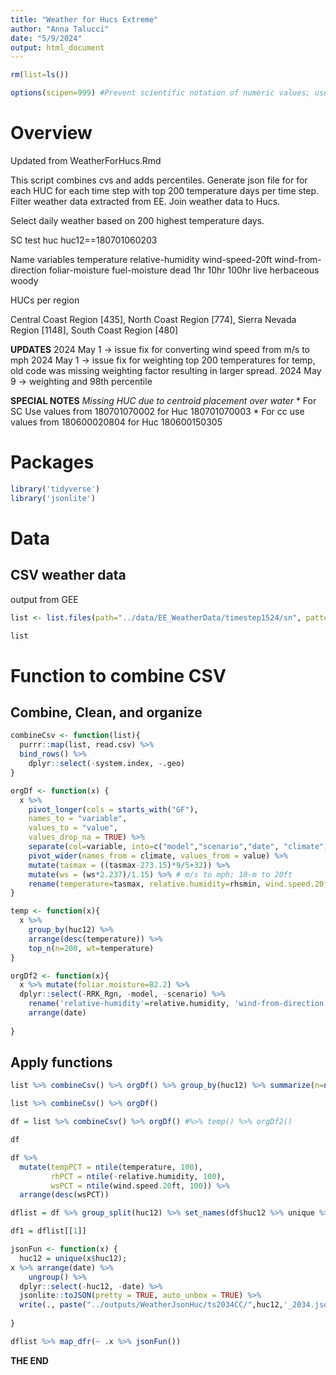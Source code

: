 ```yaml
---
title: "Weather for Hucs Extreme"
author: "Anna Talucci"
date: "5/9/2024"
output: html_document
---
```


```r
rm(list=ls())
```

```r
options(scipen=999) #Prevent scientific notation of numeric values; use =0 to reset
```

# Overview
Updated from WeatherForHucs.Rmd

This script combines cvs and adds percentiles.
Generate json file for for each HUC for each time step with top 200 temperature days per time step.
Filter weather data extracted from EE. Join weather data to Hucs. 

Select daily weather based on 200 highest temperature days.

SC test huc huc12==180701060203

Name variables
temperature
relative-humidity
wind-speed-20ft
wind-from-direction
foliar-moisture
fuel-moisture
dead
1hr
10hr
100hr
live
herbaceous
woody


HUCs per region

Central Coast Region [435], 
North Coast Region [774], 
Sierra Nevada Region [1148], 
South Coast Region [480]

**UPDATES**
2024 May 1 -> issue fix for converting wind speed from m/s to mph
2024 May 1 -> issue fix for weighting top 200 temperatures for temp, old code was missing weighting factor resulting in larger spread.
2024 May 9 -> weighting and 98th percentile

**SPECIAL NOTES**
*Missing HUC due to centroid placement over water*
* For SC Use values from 180701070002 for Huc 180701070003
* For cc use values from 180600020804 for Huc 180600150305

# Packages
```r
library('tidyverse')
library('jsonlite')
```

# Data
## CSV weather data
output from GEE
```r
list <- list.files(path="../data/EE_WeatherData/timestep1524/sn", pattern='csv$', full.names = TRUE)
```

```r
list
```

# Function to combine CSV
## Combine, Clean, and organize
```r
combineCsv <- function(list){
  purrr::map(list, read.csv) %>%
  bind_rows() %>%
    dplyr::select(-system.index, -.geo) 
}
```

```r
orgDf <- function(x) {
  x %>%
    pivot_longer(cols = starts_with("GF"),
    names_to = "variable",
    values_to = "value", 
    values_drop_na = TRUE) %>%
    separate(col=variable, into=c("model","scenario","date", "climate"), sep="_", fill="right")  %>%
    pivot_wider(names_from = climate, values_from = value) %>%
    mutate(tasmax = ((tasmax-273.15)*9/5+32)) %>%
    mutate(ws = (ws*2.237)/1.15) %>% # m/s to mph; 10-m to 20ft
    rename(temperature=tasmax, relative.humidity=rhsmin, wind.speed.20ft=ws, wind.from.direction=wd) 
}
```

```r
temp <- function(x){
  x %>% 
    group_by(huc12) %>%
    arrange(desc(temperature)) %>%
    top_n(n=200, wt=temperature) 
}
```

```r
orgDf2 <- function(x){
  x %>% mutate(foliar.moisture=82.2) %>%
  dplyr::select(-RRK_Rgn, -model, -scenario) %>%
    rename('relative-humidity'=relative.humidity, 'wind-from-direction'=wind.from.direction, 'wind-speed-20ft'=wind.speed.20ft, 'foliar-moisture'=foliar.moisture) %>%
    arrange(date)
    
}

```

## Apply  functions

```r
list %>% combineCsv() %>% orgDf() %>% group_by(huc12) %>% summarize(n=n()) # for sample size 
```
```r
list %>% combineCsv() %>% orgDf() 
```



```r
df = list %>% combineCsv() %>% orgDf() #%>% temp() %>% orgDf2() 
```

```r
df
```

```r
df %>%
  mutate(tempPCT = ntile(temperature, 100),
         rhPCT = ntile(-relative.humidity, 100),
         wsPCT = ntile(wind.speed.20ft, 100)) %>% 
  arrange(desc(wsPCT))
```

```r
dflist = df %>% group_split(huc12) %>% set_names(df$huc12 %>% unique %>% sort)
```

```r
df1 = dflist[[1]]
```

```r
jsonFun <- function(x) {
  huc12 = unique(x$huc12);
x %>% arrange(date) %>%
    ungroup() %>%
  dplyr::select(-huc12, -date) %>%
  jsonlite::toJSON(pretty = TRUE, auto_unbox = TRUE) %>%
  write(., paste("../outputs/WeatherJsonHuc/ts2034CC/",huc12,'_2034.json'))
  
}
```

```r
dflist %>% map_dfr(~ .x %>% jsonFun())
```




**THE END**